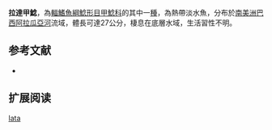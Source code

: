 {{Speciesbox
| name = 拉達甲鯰
| image = 
| image_width = 250px
| image_caption = 
| status = NE
| status_system = IUCN3.1
| genus = Loricaria
| species = lata
| authority = Eigenmann & Eigenmann, 1889
| synonyms = 
}}

'''拉達甲鯰'''，為[[輻鰭魚綱|輻鰭魚綱]][[鯰形目|鯰形目]][[甲鯰科|甲鯰科]]的其中一[[種|種]]，為熱帶淡水魚，分布於[[南美洲|南美洲]][[巴西|巴西]][[阿拉瓜亞河|阿拉瓜亞河]]流域，體長可達27公分，棲息在底層水域，生活習性不明。
==参考文献==
*{{FishBase_species|genus=Loricaria|species=lata|year=2014|month=11}}

== 扩展阅读 ==
{{refbegin}}
{{wikispecies-inline|Loricaria lata|拉達甲鯰}}
{{refend}}
{{Taxonbar|from=Q1767193}}

[[Category:甲鯰屬|lata]]